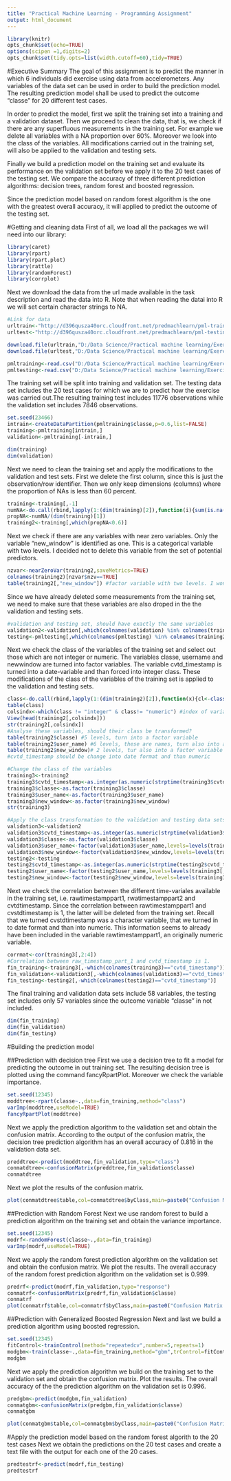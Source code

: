 ```yaml
---
title: "Practical Machine Learning - Programming Assignment"
output: html_document
---
```


```r
library(knitr)
opts_chunk$set(echo=TRUE)
options(scipen =1,digits=2)
opts_chunk$set(tidy.opts=list(width.cutoff=60),tidy=TRUE)
```

#Executive Summary
The goal of this assignment is to predict the manner in which 6 individuals did exercise using data from accelerometers. 
Any variables of the data set can be used in order to build the prediction model. 
The resulting prediction model shall be used to predict the outcome "classe" for 20 different test cases.

In order to predict the model, first we split the training set into a training and a validation dataset. Then we proceed to clean the data, that is, we check if there are any superfluous measurements in the training set. For example we delete all variables with a NA proportion over 60%. Moreover we look into the class of the variables. All modifications carried out in the training set, will also be applied to the validation and testing sets.

Finally we build a prediction model on the training set and evaluate its performance on the validation set before we apply it to the 20 test cases of the testing set. We compare the accuracy of three different prediction algorithms: decision trees, random forest and boosted regression.

Since the prediction model based on random forest algorithm is the one with the greatest overall accuracy, it will applied to predict the outcome of the testing set.


#Getting and cleaning data
First of all, we load all the packages we will need into our library:

```r
library(caret)
library(rpart)
library(rpart.plot)
library(rattle)
library(randomForest)
library(corrplot)
```
Next we download the data from the url made available in the task description and read the data into R. Note that when reading the datai into R we will set certain character strings to NA. 
```r
#Link for data
urltrain<-"http://d396qusza40orc.cloudfront.net/predmachlearn/pml-training.csv"
urltest<-"http://d396qusza40orc.cloudfront.net/predmachlearn/pml-testing.csv"

download.file(urltrain,"D:/Data Science/Practical machine learning/Exercises/Programming_Assignment/Raw_data/pml-training.csv")
download.file(urltest,"D:/Data Science/Practical machine learning/Exercises/Programming_Assignment/Raw_data/pml-testing.csv")

pmltraining<-read.csv("D:/Data Science/Practical machine learning/Exercises/Programming_Assignment/Raw_data/pml-training.csv",dec=".",sep=",",header=TRUE,stringsAsFactors=FALSE,na.strings=c("NA","","#DIV/0!"))
pmltesting<-read.csv("D:/Data Science/Practical machine learning/Exercises/Programming_Assignment/Raw_data/pml-testing.csv",dec=".",sep=",",header=TRUE,stringsAsFactors=FALSE,na.strings=c("NA","","#DIV/0!"))
```

The training set will be split into training and validation set. The testing data set includes the 20 test cases for which we are to predict how the exercise was carried out.The resulting training test includes 11776 observations while the validation set includes 7846 observations.
```r
set.seed(23466)
intrain<-createDataPartition(pmltraining$classe,p=0.6,list=FALSE)
training<-pmltraining[intrain,]
validation<-pmltraining[-intrain,]

dim(training)
dim(validation)
```
Next we need to clean the training set and apply the modifications to the validation and test sets.
First we delete the first column, since this is just the observation/row identifier. Then we only keep dimensions (columns) where the proportion of NAs is less than 60 percent.
```r
training<-training[,-1]
numNA<-do.call(rbind,lapply(1:(dim(training)[2]),function(i){sum(is.na(training[,i]))}))
propNA<-numNA/(dim(training)[1])
training2<-training[,which(propNA<0.6)]
```

Next we check if there are any variables with near zero variables. Only the variable "new_window" is identified as one. This is a categorical variable with two levels. I decided not to delete this variable from the set of potential predictors.
```r
nzvar<-nearZeroVar(training2,saveMetrics=TRUE)
colnames(training2)[nzvar$nzv==TRUE]
table(training2[,"new_window"]) #factor variable with two levels. I wont delete it
```
Since we have already deleted some measurements from the training set, we need to make sure that these variables are also droped in the the validation and testing sets. 
```r
#validation and testing set, should have exactly the same variables
validation2<-validation[,which(colnames(validation) %in% colnames(training2))]
testing<-pmltesting[,which(colnames(pmltesting) %in% colnames(training2))]
```

Next we check the class of the variables of the training set and select out those which are not integer or numeric. The variables classe, username and newwindow are turned into factor variables. The variable cvtd_timestamp is turned into a date-variable and than forced into integer class. 
These modifications of the class of the variables of the training set is applied to the validation and testing sets.
```r
class<-do.call(rbind,lapply(1:(dim(training2)[2]),function(x){cl<-class(training2[,x])}))
table(class)
colsindx<-which(class != "integer" & class!= "numeric") #index of variables which are neither numeric nor integer
View(head(training2[,colsindx]))
str(training2[,colsindx])
#Analyse these variables, should their class be transformed?
table(training2$classe) #5 levels, turn into a factor variable
table(training2$user_name) #6 levels, these are names, turn also into a factor variable
table(training2$new_window)# 2 levels, tur also into a factor variable
#cvtd_timestamp should be change into date format and than numeric

#Change the class of the variables
training3<-training2
training3$cvtd_timestamp<-as.integer(as.numeric(strptime(training3$cvtd_timestamp,format="%d/%m/%Y %H:%M")))
training3$classe<-as.factor(training3$classe)
training3$user_name<-as.factor(training3$user_name)
training3$new_window<-as.factor(training3$new_window)
str(training3)

#Apply the class transformation to the validation and testing data sets
validation3<-validation2
validation3$cvtd_timestamp<-as.integer(as.numeric(strptime(validation3$cvtd_timestamp,format="%d/%m/%Y %H:%M")))
validation3$classe<-as.factor(validation3$classe)
validation3$user_name<-factor(validation3$user_name,levels=levels(training3[,"user_name"]))
validation3$new_window<-factor(validation3$new_window,levels=levels(training3[,"new_window"]))
testing2<-testing
testing2$cvtd_timestamp<-as.integer(as.numeric(strptime(testing2$cvtd_timestamp,format="%d/%m/%Y %H:%M")))
testing2$user_name<-factor(testing2$user_name,levels=levels(training3[,"user_name"]))
testing2$new_window<-factor(testing2$new_window,levels=levels(training3[,"new_window"]))
```
Next we check the correlation between the different time-variales available in the training set, i.e. rawtimestamppart1, rwatimestamppart2 and cvtdtimestamp.
Since the correlation between rawtimestamppart1 and cvstdtimestamp is 1, the latter will be deleted from the training set. Recall that we turned cvstdtimestamp was a character variable, that we turned in to date format and than into numeric. This information seems to already have been included in the variable rawtimestamppart1, an originally numeric variable.
```r
corrmat<-cor(training3[,2:4])
#Correlation between raw_timestamp_part_1 and cvtd_timestamp is 1. 
fin_training<-training3[,-which(colnames(training3)=="cvtd_timestamp")]
fin_validation<-validation3[,-which(colnames(validation3)=="cvtd_timestamp")]
fin_testing<-testing2[,-which(colnames(testing2)=="cvtd_timestamp")]
```
The final training and validation data sets include 58 variables, the testing set includes only 57 variables since the outcome variable "classe" in not included.
```r
dim(fin_training)
dim(fin_validation)
dim(fin_testing)
```

#Building the prediction model

##Prediction with decision tree
First we use a decision tree to fit a model for predicting the outcome in out training set. The resulting decision tree is plotted using the command fancyRpartPlot. Moreover we check the variable importance.
```r
set.seed(12345)
moddtree<-rpart(classe~.,data=fin_training,method="class")
varImp(moddtree,useModel=TRUE)
fancyRpartPlot(moddtree)
```

Next we apply the prediction algorithm to the validation set and obtain the confusion matrix. According to the output of the confusion matrix, the decision tree prediction algorithm has an overall accuracy of 0.816 in the validation data set.
```r
preddtree<-predict(moddtree,fin_validation,type="class")
conmatdtree<-confusionMatrix(preddtree,fin_validation$classe)
conmatdtree
```
Next we plot the results of the confusion matrix.
```r
plot(conmatdtree$table,col=conmatdtree$byClass,main=paste0("Confusion Matrix for Decision Tree. Accuracy:",round(conmatdtree$overall["Accuracy"],3)))
```

##Prediction with Random Forest
Next we use random forest to build a prediction algorithm on the training set and obtain the variance importance.
```r
set.seed(12345)
modrf<-randomForest(classe~.,data=fin_training)
varImp(modrf,useModel=TRUE)
```
Next we apply the random forest prediction algorithm on the validation set and obtain the confusion matrix. We plot the results. The overall accuracy of the random forest prediction algorithm on the validation set is 0.999.
```r
predrf<-predict(modrf,fin_validation,type="response")
conmatrf<-confusionMatrix(predrf,fin_validation$classe)
conmatrf
plot(conmatrf$table,col=conmatrf$byClass,main=paste0("Confusion Matrix for Random Forest. Accuracy:",round(conmatrf$overall["Accuracy"],3)))
```

##Prediction with Generalized Boosted Regression
Next and last we build a prediction algorithm using boosted regression.
```r
set.seed(12345)
fitControl<-trainControl(method="repeatedcv",number=5,repeats=1)
modgbm<-train(classe~.,data=fin_training,method="gbm",trControl=fitControl,verbose=FALSE)
modgbm
```
Next we apply the prediction algorithm we build on the training set to the validation set and obtain the confusion matrix. Plot the results. The overall accuracy of the the prediction algorithm on the validation set is 0.996.
```r
predgbm<-predict(modgbm,fin_validation)
conmatgbm<-confusionMatrix(predgbm,fin_validation$classe)
conmatgbm

plot(conmatgbm$table,col=conmatgbm$byClass,main=paste0("Confusion Matrix for Generalized Boosting. Accuracy:",round(conmatgbm$overall["Accuracy"],3)))
```

#Apply the prediction model based on the random forest algorith to the 20 test cases
Next we obtain the predictions on the 20 test cases and create a text file with the output for each one of the 20 cases.
```r
predtestrf<-predict(modrf,fin_testing)
predtestrf
```